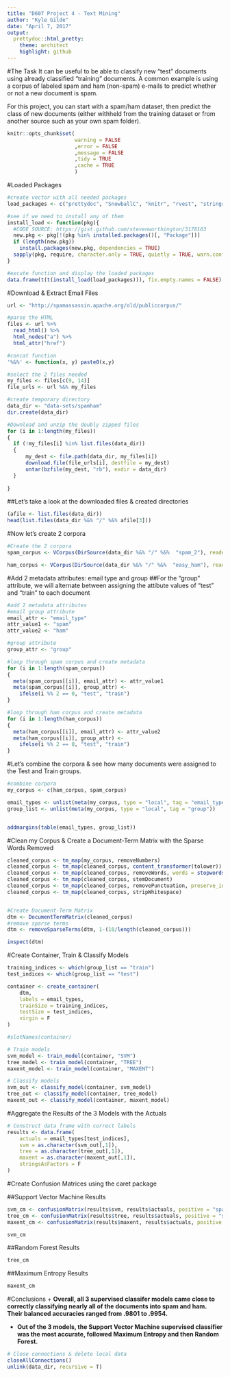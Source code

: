 ```yaml
---
title: "D607 Project 4 - Text Mining"
author: "Kyle Gilde"
date: "April 7, 2017"
output: 
  prettydoc::html_pretty:
    theme: architect
    highlight: github
---
```

#The Task
It can be useful to be able to classify new "test" documents using already classified "training" documents.  A common example is using a corpus of labeled spam and ham (non-spam) e-mails to predict whether or not a new document is spam.  

For this project, you can start with a spam/ham dataset, then predict the class of new documents (either withheld from the training dataset or from another source such as your own spam folder).  

```r
knitr::opts_chunk$set(
                      warning = FALSE
                      ,error = FALSE
                      ,message = FALSE
                      ,tidy = TRUE
                      ,cache = TRUE
                      )
```


#Loaded Packages
```r
#create vector with all needed packages
load_packages <- c("prettydoc", "SnowballC", "knitr", "rvest", "stringr", "tm", "RTextTools", "caret", "dplyr")

#see if we need to install any of them
install_load <- function(pkg){
  #CODE SOURCE: https://gist.github.com/stevenworthington/3178163
  new.pkg <- pkg[!(pkg %in% installed.packages()[, "Package"])]
  if (length(new.pkg)) 
    install.packages(new.pkg, dependencies = TRUE)
  sapply(pkg, require, character.only = TRUE, quietly = TRUE, warn.conflicts = FALSE)
}

#excute function and display the loaded packages
data.frame(t(t(install_load(load_packages))), fix.empty.names = FALSE)
```

#Download & Extract Email Files
```r
url <- "http://spamassassin.apache.org/old/publiccorpus/"

#parse the HTML
files <- url %>% 
  read_html() %>% 
  html_nodes("a") %>% 
  html_attr("href")

#concat function
'%&%' <- function(x, y) paste0(x,y)

#select the 2 files needed
my_files <- files[c(9, 14)]
file_urls <- url %&% my_files

#create temporary directory
data_dir <- "data-sets/spamham"
dir.create(data_dir)

#Download and unzip the doubly zipped files
for (i in 1:length(my_files))
{
  if (!my_files[i] %in% list.files(data_dir))
  {
      my_dest <- file.path(data_dir, my_files[i])
      download.file(file_urls[i], destfile = my_dest) 
      untar(bzfile(my_dest, "rb"), exdir = data_dir)
  }
    
}
```

##Let's take a look at the downloaded files & created directories
```r
(afile <- list.files(data_dir))
head(list.files(data_dir %&% "/" %&% afile[3]))
```

#Now let's create 2 corpora
```r
#Create the 2 corpora
spam_corpus <- VCorpus(DirSource(data_dir %&% "/" %&%  "spam_2"), readerControl = list(language = "lat"))

ham_corpus <- VCorpus(DirSource(data_dir %&% "/" %&%  "easy_ham"), readerControl = list(language = "lat"))
```


#Add 2 metadata attributes: email type and group
##For the "group" attribute, we will alternate between assigning the attibute values of "test" and "train" to each document
```r
#add 2 metadata attributes
#email group attribute
email_attr <- "email_type" 
attr_value1 <- "spam"
attr_value2 <- "ham"

#group attribute
group_attr <- "group"

#loop through spam corpus and create metadata
for (i in 1:length(spam_corpus))
{
  meta(spam_corpus[[i]], email_attr) <- attr_value1
  meta(spam_corpus[[i]], group_attr) <- 
    ifelse(i %% 2 == 0, "test", "train")
}

#loop through ham corpus and create metadata
for (i in 1:length(ham_corpus))
{
  meta(ham_corpus[[i]], email_attr) <- attr_value2
  meta(ham_corpus[[i]], group_attr) <- 
    ifelse(i %% 2 == 0, "test", "train")
}
```


#Let's combine the corpora & see how many documents were assigned to the Test and Train groups.

```r
#combine corpora
my_corpus <- c(ham_corpus, spam_corpus)

email_types <- unlist(meta(my_corpus, type = "local", tag = "email_type"))
group_list <- unlist(meta(my_corpus, type = "local", tag = "group"))


addmargins(table(email_types, group_list))
```

#Clean my Corpus & Create a Document-Term Matrix with the Sparse Words Removed
```r
cleaned_corpus <- tm_map(my_corpus, removeNumbers)  
cleaned_corpus <- tm_map(cleaned_corpus, content_transformer(tolower)) 
cleaned_corpus <- tm_map(cleaned_corpus, removeWords, words = stopwords("en")) 
cleaned_corpus <- tm_map(cleaned_corpus, stemDocument) 
cleaned_corpus <- tm_map(cleaned_corpus, removePunctuation, preserve_intra_word_dashes = TRUE)
cleaned_corpus <- tm_map(cleaned_corpus, stripWhitespace)


#Create Document-Term Matrix
dtm <- DocumentTermMatrix(cleaned_corpus)
#remove sparse terms
dtm <- removeSparseTerms(dtm, 1-(10/length(cleaned_corpus)))

inspect(dtm) 
```

#Create Container, Train & Classify Models
```r
training_indices <- which(group_list == "train")
test_indices <- which(group_list == "test")

container <- create_container(
    dtm,
    labels = email_types,
    trainSize = training_indices,
    testSize = test_indices,
    virgin = F
)

#slotNames(container)

# Train models
svm_model <- train_model(container, "SVM")
tree_model <- train_model(container, "TREE")
maxent_model <- train_model(container, "MAXENT")

# Classify models
svm_out <- classify_model(container, svm_model)
tree_out <- classify_model(container, tree_model)
maxent_out <- classify_model(container, maxent_model)

```


#Aggregate the Results of the 3 Models with the Actuals
```r
# Construct data frame with correct labels
results <- data.frame(
    actuals = email_types[test_indices],
    svm = as.character(svm_out[,1]),
    tree = as.character(tree_out[,1]),
    maxent = as.character(maxent_out[,1]),
    stringsAsFactors = F
)
```

#Create Confusion Matrices using the caret package

##Support Vector Machine Results
```r
svm_cm <- confusionMatrix(results$svm, results$actuals, positive = "spam")
tree_cm <- confusionMatrix(results$tree, results$actuals, positive = "spam")
maxent_cm <- confusionMatrix(results$maxent, results$actuals, positive = "spam")

svm_cm
```


##Random Forest Results
```r
tree_cm
```


##Maximum Entropy Results
```r
maxent_cm

```


#Conclusions
+ **Overall, all 3 supervised classifer models came close to correctly classifying nearly all of the documents into spam and ham. Their balanced accuracies ranged from .9801 to .9954.**

+ **Out of the 3 models, the Support Vector Machine supervised classifier was the most accurate, followed Maximum Entropy and then Random Forest.**


```r
# Close connections & delete local data
closeAllConnections()
unlink(data_dir, recursive = T)
```

